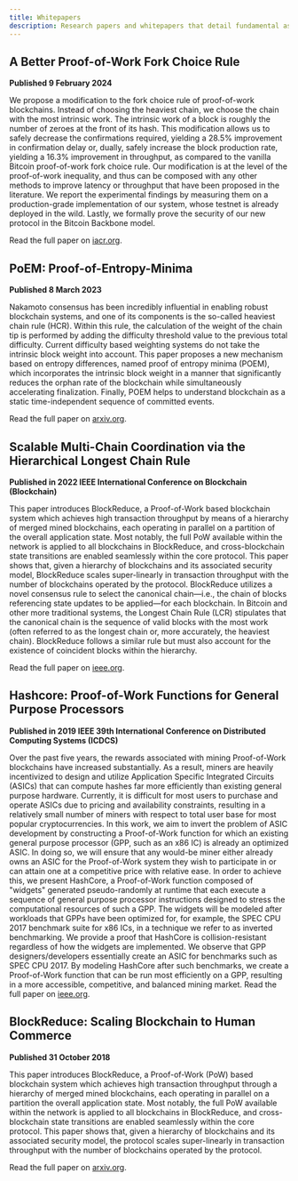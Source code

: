 ```yaml
---
title: Whitepapers
description: Research papers and whitepapers that detail fundamental aspects of the Quai protocol.
---
```


## A Better Proof-of-Work Fork Choice Rule

**Published 9 February 2024**

We propose a modification to the fork choice rule of proof-of-work blockchains. Instead of choosing the heaviest chain, we choose the chain with the most intrinsic work. The intrinsic work of a block is roughly the number of zeroes at the front of its hash. This modification allows us to safely decrease the confirmations required, yielding a 28.5% improvement in confirmation delay or, dually, safely increase the block production rate, yielding a 16.3% improvement in throughput, as compared to the vanilla Bitcoin proof-of-work fork choice rule. Our modification is at the level of the proof-of-work inequality, and thus can be composed with any other methods to improve latency or throughput that have been proposed in the literature. We report the experimental findings by measuring them on a production-grade implementation of our system, whose testnet is already deployed in the wild. Lastly, we formally prove the security of our new protocol in the Bitcoin Backbone model.

Read the full paper on [iacr.org](https://eprint.iacr.org/2024/200).

## PoEM: Proof-of-Entropy-Minima

**Published 8 March 2023**

Nakamoto consensus has been incredibly influential in enabling robust blockchain systems, and one of its components is the so-called heaviest chain rule (HCR). Within this rule, the calculation of the weight of the chain tip is performed by adding the difficulty threshold value to the previous total difficulty. Current difficulty based weighting systems do not take the intrinsic block weight into account. This paper proposes a new mechanism based on entropy differences, named proof of entropy minima (POEM), which incorporates the intrinsic block weight in a manner that significantly reduces the orphan rate of the blockchain while simultaneously accelerating finalization. Finally, POEM helps to understand blockchain as a static time-independent sequence of committed events.

Read the full paper on [arxiv.org](https://arxiv.org/abs/2303.04305).

## Scalable Multi-Chain Coordination via the Hierarchical Longest Chain Rule

**Published in 2022 IEEE International Conference on Blockchain (Blockchain)**

This paper introduces BlockReduce, a Proof-of-Work based blockchain system which achieves high transaction throughput by means of a hierarchy of merged mined blockchains, each operating in parallel on a partition of the overall application state. Most notably, the full PoW available within the network is applied to all blockchains in BlockReduce, and cross-blockchain state transitions are enabled seamlessly within the core protocol. This paper shows that, given a hierarchy of blockchains and its associated security model, BlockReduce scales super-linearly in transaction throughput with the number of blockchains operated by the protocol. BlockReduce utilizes a novel consensus rule to select the canonical chain—i.e., the chain of blocks referencing state updates to be applied—for each blockchain. In Bitcoin and other more traditional systems, the Longest Chain Rule (LCR) stipulates that the canonical chain is the sequence of valid blocks with the most work (often referred to as the longest chain or, more accurately, the heaviest chain). BlockReduce follows a similar rule but must also account for the existence of coincident blocks within the hierarchy.

Read the full paper on [ieee.org](https://ieeexplore.ieee.org/document/9881846).

## Hashcore: Proof-of-Work Functions for General Purpose Processors

**Published in 2019 IEEE 39th International Conference on Distributed Computing Systems (ICDCS)**

Over the past five years, the rewards associated with mining Proof-of-Work blockchains have increased substantially. As a result, miners are heavily incentivized to design and utilize Application Specific Integrated Circuits (ASICs) that can compute hashes far more efficiently than existing general purpose hardware. Currently, it is difficult for most users to purchase and operate ASICs due to pricing and availability constraints, resulting in a relatively small number of miners with respect to total user base for most popular cryptocurrencies. In this work, we aim to invert the problem of ASIC development by constructing a Proof-of-Work function for which an existing general purpose processor (GPP, such as an x86 IC) is already an optimized ASIC. In doing so, we will ensure that any would-be miner either already owns an ASIC for the Proof-of-Work system they wish to participate in or can attain one at a competitive price with relative ease. In order to achieve this, we present HashCore, a Proof-of-Work function composed of "widgets" generated pseudo-randomly at runtime that each execute a sequence of general purpose processor instructions designed to stress the computational resources of such a GPP. The widgets will be modeled after workloads that GPPs have been optimized for, for example, the SPEC CPU 2017 benchmark suite for x86 ICs, in a technique we refer to as inverted benchmarking. We provide a proof that HashCore is collision-resistant regardless of how the widgets are implemented. We observe that GPP designers/developers essentially create an ASIC for benchmarks such as SPEC CPU 2017. By modeling HashCore after such benchmarks, we create a Proof-of-Work function that can be run most efficiently on a GPP, resulting in a more accessible, competitive, and balanced mining market.
Read the full paper on [ieee.org](https://ieeexplore.ieee.org/document/8884814).

## BlockReduce: Scaling Blockchain to Human Commerce

**Published 31 October 2018**

This paper introduces BlockReduce, a Proof-of-Work (PoW) based blockchain system which achieves high transaction throughput through a hierarchy of merged mined blockchains, each operating in parallel on a partition the overall application state. Most notably, the full PoW available within the network is applied to all blockchains in BlockReduce, and cross-blockchain state transitions are enabled seamlessly within the core protocol. This paper shows that, given a hierarchy of blockchains and its associated security model, the protocol scales super-linearly in transaction throughput with the number of blockchains operated by the protocol.

Read the full paper on [arxiv.org](https://arxiv.org/abs/1811.00125).
